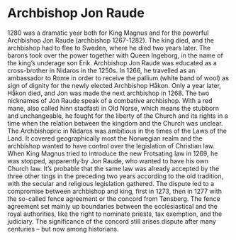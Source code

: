 # Archbishop Jon Raude

1280 was a dramatic year both for King Magnus and for the powerful Archbishop Jon Raude (archbishop 1267-1282).
The king died, and the archbishop had to flee to Sweden, where he died two years later.
The barons took over the power together with Queen Ingeborg, in the name of the king’s underage son Erik.
Archbishop Jon Raude was educated as a cross-brother in Nidaros in the 1250s.
In 1266, he travelled as an ambassador to Rome in order to receive the pallium (white band of wool) as sign of dignity for the newly elected Archbishop Håkon.
Only a year later, Håkon died, and Jon was made the next archbishop in 1268.
The two nicknames of Jon Raude speak of a combative archbishop.
With a red mane, also called hinn stadfasti in Old Norse, which means the stubborn and unchangeable, he fought for the liberty of the Church and its rights in a time when the relation between the kingdom and the Church was unclear.
The Archbishopric in Nidaros was ambitious in the times of the Laws of the Land. It covered geographically most the Norwegian realm and the archbishop wanted to have control over the legislation of Christian law.
When King Magnus tried to introduce the new Frotsating law in 1269, he was stopped, apparently by Jon Raude, who wanted to have his own Church law.
It’s probable that the same law was already accepted by the three other tings in the preceding two years according to the old tradition, with the secular and religious legislation gathered.
The dispute led to a compromise between archbishop and king, first in 1273, then in 1277 with the so-called fence agreement or the concord from Tønsberg.
The fence agreement set mainly up boundaries between the ecclesiastical and the royal authorities, like the right to nominate priests, tax exemption, and the judiciary.
The significance of the concord still arises dispute after many centuries – but now among historians.
